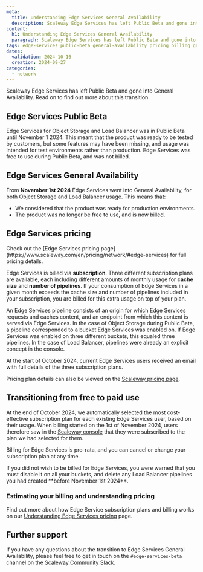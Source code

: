 ```yaml
---
meta:
  title: Understanding Edge Services General Availability
  description: Scaleway Edge Services has left Public Beta and gone into General Availability. This page answers all your questions about the timeline, pricing and any action you need to take.
content:
  h1: Understanding Edge Services General Availability
  paragraph: Scaleway Edge Services has left Public Beta and gone into General Availability. This page answers all your questions about the timeline, pricing and any action you need to take.
tags: edge-services public-beta general-availability pricing billing ga
dates:
  validation: 2024-10-16
  creation: 2024-09-27
categories: 
  - network
---
```


Scaleway Edge Services has left Public Beta and gone into General Availability. Read on to find out more about this transition.

## Edge Services Public Beta

Edge Services for Object Storage and Load Balancer was in Public Beta until November 1 2024. This meant that the product was ready to be tested by customers, but some features may have been missing, and usage was intended for test environments rather than production. Edge Services was free to use during Public Beta, and was not billed.

## Edge Services General Availability

From **November 1st 2024** Edge Services went into General Availability, for both Object Storage and Load Balancer usage. This means that:
- We considered that the product was ready for production environments.
- The product was no longer be free to use, and is now billed. 

## Edge Services pricing

<Message type="note">
Check out the [Edge Services pricing page](https://www.scaleway.com/en/pricing/network/#edge-services) for full pricing details.
</Message>

Edge Services is billed via **subscription**. Three different subscription plans are available, each including different amounts of monthly usage for **cache size** and **number of pipelines**. If your consumption of Edge Services in a given month exceeds the cache size and number of pipelines included in your subscription, you are billed for this extra usage on top of your plan.

<Message type="tip">
An Edge Services pipeline consists of an origin for which Edge Services requests and caches content, and an endpoint from which this content is served via Edge Services. In the case of Object Storage during Public Beta, a pipeline corresponded to a bucket Edge Services was enabled on. If Edge Services was enabled on three different buckets, this equaled three pipelines. In the case of Load Balancer, pipelines were already an explicit concept in the console.
</Message>

At the start of October 2024, current Edge Services users received an email with full details of the three subscription plans.

Pricing plan details can also be viewed on the [Scaleway pricing page](https://www.scaleway.com/en/pricing/network/).

## Transitioning from free to paid use

At the end of October 2024, we automatically selected the most cost-effective subscription plan for each existing Edge Services user, based on their usage. When billing started on the 1st of November 2024, users therefore saw in the [Scaleway console](https://console.scaleway.com/) that they were subscribed to the plan we had selected for them.

Billing for Edge Services is pro-rata, and you can cancel or change your subscription plan at any time. 

<Message type="important">
If you did not wish to be billed for Edge Services, you were warned that you must disable it on all your buckets, and delete any Load Balancer pipelines you had created **before November 1st 2024**.
</Message>

### Estimating your billing and understanding pricing

Find out more about how Edge Service subscription plans and billing works on our [Understanding Edge Services pricing](/network/edge-services/reference-content/understanding-pricing/) page.

## Further support

If you have any questions about the transition to Edge Services General Availability, please feel free to get in touch on the `#edge-services-beta` channel on the [Scaleway Community Slack](https://slack.scaleway.com/).